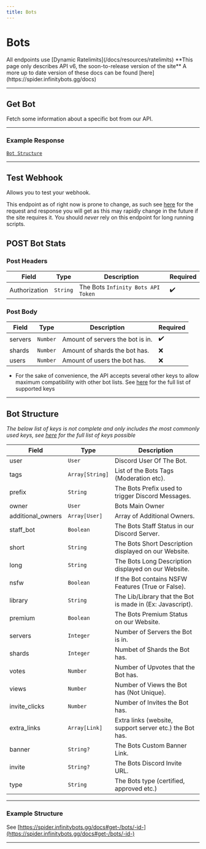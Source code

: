 ```yaml
---
title: Bots
---
```



# Bots

<Callout emoji="📌">
  All endpoints use [Dynamic Ratelimits](/docs/resources/ratelimits) **This page
  only describes API v6, the soon-to-release version of the site** A more up to
  date version of these docs can be found [here](https://spider.infinitybots.gg/docs)
</Callout>

---

## Get Bot

<HTTPHeader type="GET" path="bots/:BOT_ID" />

Fetch some information about a specific bot from our API.

---

### Example Response

[`Bot Structure`](#example-structure)

---

## Test Webhook

<HTTPHeader type="POST" path="/webhook-test" />

Allows you to test your webhook.

This endpoint as of right now is prone to change, as such see [here](https://spider.infinitybots.gg/docs#post-/users/-uid-/bots/-bid-/test-webhook) for the request and response you will get as this may rapidly change in the future if the site requires it. You should _never_ rely on this endpoint for long running scripts.

## POST Bot Stats

<HTTPHeader type="POST" path="bots/stats" />

### Post Headers

| Field         | Type     | Description                        | Required |
| ------------- | -------- | ---------------------------------- | -------- |
| Authorization | `String` | The Bots `Infinity Bots API Token` | ✔️       |

### Post Body

| Field   | Type     | Description                      | Required |
| ------- | -------- | -------------------------------- | -------- |
| servers | `Number` | Amount of servers the bot is in. | ✔️       |
| shards  | `Number` | Amount of shards the bot has.    | ❌       |
| users   | `Number` | Amount of users the bot has.     | ❌       |

- For the sake of convenience, the API accepts several other keys to allow maximum compatibility with other bot lists. See [here](https://spider.infinitybots.gg/docs#post-/bots/stats) for the full list of supported keys

---

## Bot Structure

_The below list of keys is not complete and only includes the most commonly used keys, see [here](https://spider.infinitybots.gg/docs#get-/bots/-id-) for the full list of keys possible_

| Field             | Type            | Description                                               |
| ----------------- | --------------- | --------------------------------------------------------- |
| user              | `User`          | Discord User Of The Bot.                                  |
| tags              | `Array[String]` | List of the Bots Tags (Moderation etc).                   |
| prefix            | `String`        | The Bots Prefix used to trigger Discord Messages.         |
| owner             | `User`          | Bots Main Owner                                           |
| additional_owners | `Array[User]`   | Array of Additional Owners.                               |
| staff_bot         | `Boolean`       | The Bots Staff Status in our Discord Server.              |
| short             | `String`        | The Bots Short Description displayed on our Website.      |
| long              | `String`        | The Bots Long Description displayed on our Website.       |
| nsfw              | `Boolean`       | If the Bot contains NSFW Features (True or False).        |
| library           | `String`        | The Lib/Library that the Bot is made in (Ex: Javascript). |
| premium           | `Boolean`       | The Bots Premium Status on our Website.                   |
| servers           | `Integer`       | Number of Servers the Bot is in.                          |
| shards            | `Integer`       | Numbet of Shards the Bot has.                             |
| votes             | `Number`        | Number of Upvotes that the Bot has.                       |
| views             | `Number`        | Number of Views the Bot has (Not Unique).                 |
| invite_clicks     | `Number`        | Number of Invites the Bot has.                            |
| extra_links       | `Array[Link]`   | Extra links (website, support server etc.) the Bot has.   |    
| banner            | `String?`       | The Bots Custom Banner Link.                              |
| invite            | `String?`       | The Bots Discord Invite URL.                              |
| type              | `String`        | The Bots type (certified, approved etc.)                  |

---

### Example Structure

See [https://spider.infinitybots.gg/docs#get-/bots/-id-](https://spider.infinitybots.gg/docs#get-/bots/-id-)

---
